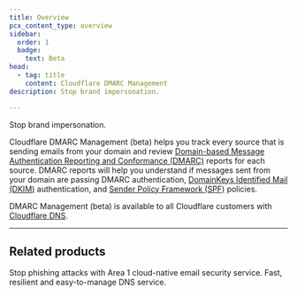 ```yaml
---
title: Overview
pcx_content_type: overview
sidebar:
  order: 1
  badge:
    text: Beta
head:
  - tag: title
    content: Cloudflare DMARC Management
description: Stop brand impersonation.

---
```



<Description>

Stop brand impersonation.
</Description>

<Plan type="all" />

Cloudflare DMARC Management (beta) helps you track every source that is sending emails from your domain and review [Domain-based Message Authentication Reporting and Conformance (DMARC)](https://www.cloudflare.com/learning/dns/dns-records/dns-dmarc-record/) reports for each source. DMARC reports will help you understand if messages sent from your domain are passing DMARC authentication, [DomainKeys Identified Mail (DKIM)](https://www.cloudflare.com/learning/dns/dns-records/dns-dkim-record/) authentication, and [Sender Policy Framework (SPF)](https://www.cloudflare.com/learning/dns/dns-records/dns-spf-record/) policies.

DMARC Management (beta) is available to all Cloudflare customers with [Cloudflare DNS](/dns/).

***

## Related products

<RelatedProduct header="Area 1 Email Security" href="/email-security/" product="email-security">
Stop phishing attacks with Area 1 cloud-native email security service.
</RelatedProduct>

<RelatedProduct header="Cloudflare DNS" href="/dns/" product="dns">
Fast, resilient and easy-to-manage DNS service.
</RelatedProduct>
